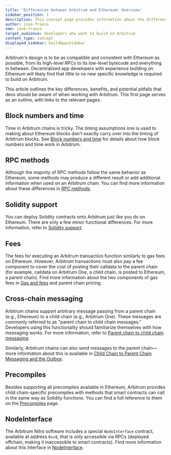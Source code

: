 ```yaml
---
title: 'Differences between Arbitrum and Ethereum: Overview'
sidebar_position: 1
description: This concept page provides information about the differences between Arbitrum and Ethereum so developers can easily understand what to expect when deploying to Arbitrum
author: jose-franco
sme: jose-franco
target_audience: developers who want to build on Arbitrum
content_type: concept
displayed_sidebar: buildAppsSidebar
---
```


Arbitrum's design is to be as compatible and consistent with Ethereum as possible, from its high-level RPCs to its low-level bytecode and everything in between. <a data-quicklook-from="dapp">Decentralized app</a> developers with experience building on Ethereum will likely find that little to no new specific knowledge is required to build on Arbitrum.

This article outlines the key differences, benefits, and potential pitfalls that devs should be aware of when working with Arbitrum. This first page serves as an outline, with links to the relevant pages.

## Block numbers and time

Time in Arbitrum chains is tricky. The timing assumptions one is used to making about Ethereum blocks don't exactly carry over into the timing of Arbitrum blocks. See [Block numbers and time](/build-decentralized-apps/arbitrum-vs-ethereum/02-block-numbers-and-time.mdx) for details about how block numbers and time work in Arbitrum.

## RPC methods

Although the majority of RPC methods follow the same behavior as Ethereum, some methods may produce a different result or add additional information when used on an Arbitrum chain. You can find more information about these differences in [RPC methods](/build-decentralized-apps/arbitrum-vs-ethereum/03-rpc-methods.mdx).

## Solidity support

You can deploy Solidity contracts onto Arbitrum just like you do on Ethereum. There are only a few minor functional differences. For more information, refer to [Solidity support](/build-decentralized-apps/arbitrum-vs-ethereum/04-solidity-support.mdx).

## Fees

The fees for executing an Arbitrum transaction function similarly to gas fees on Ethereum. However, Arbitrum transactions must also pay a fee component to cover the cost of posting their calldata to the parent chain (for example, calldata on Arbitrum One, a child chain, is posted to Ethereum, a parent chain). Find more information about the two components of gas fees in [Gas and fees](/how-arbitrum-works/09-gas-fees.mdx) and parent chain pricing.

## Cross-chain messaging

Arbitrum chains support arbitrary message passing from a parent chain (e.g., Ethereum) to a child chain (e.g., Arbitrum One). These messages are commonly referred to as "parent chain to child chain messages." Developers using this functionality should familiarize themselves with how messaging works. For more information, refer to [Parent chain to child chain messaging](/how-arbitrum-works/10-l1-to-l2-messaging.mdx).

Similarly, Arbitrum chains can also send messages to the parent chain—more information about this is available in [Child Chain to Parent Chain Messaging and the Outbox](/how-arbitrum-works/11-l2-to-l1-messaging.mdx).

## Precompiles

Besides supporting all precompiles available in Ethereum, Arbitrum provides child chain-specific precompiles with methods that smart contracts can call in the same way as Solidity functions. You can find a full reference to them on the [Precompiles](/build-decentralized-apps/precompiles/01-overview.mdx) page.

## NodeInterface

The Arbitrum Nitro software includes a special `NodeInterface` contract, available at address `0xc8`, that is only accessible via RPCs (deployed offchain, making it inaccessible to smart contracts). Find more information about this interface in [NodeInterface](build-decentralized-apps/nodeinterface/01-overview.mdx).
